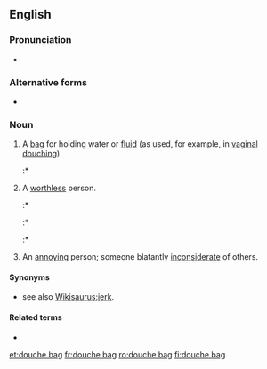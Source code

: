 {{also|douchebag}}
==English==

===Pronunciation===
* {{a|UK|US}} {{IPA|/ˈduːʃ ˌbæɡ/|lang=en}}

===Alternative forms===
* {{l|en|douchebag}}

===Noun===
{{en-noun|head=[[douche]] [[bag]]}}

# A [[bag]] for holding water or [[fluid]] (as used, for example, in [[vaginal]] [[douching]]).
#:* {{quote-journal
|date=1883-03-24
|author=Robert F. Weir
|title=Hydrarthrosis of Knee Joint Treated by Carbolic Injection
|work=The Medical Gazette
|url=http://hdl.handle.net/2027/mdp.39015028042474?urlappend=%3Bseq=149
|page=138
|passage=An ordinary rubber douche bag was filled with a one in twenty solution of carbolic acid}}
# {{lb|en|idiomatic|vulgar|pejorative}} A [[worthless]] person.
#:* {{quote-book
|year=1950
|editor=
|author=Louis Falstein
|title=Face of a Hero
|url=https://books.google.com/books?id=_DgPAQAAIAAJ&q=%22douche+bag%22&dq=%22douche+bag%22&hl=en&sa=X&ved=0CEwQ6AEwCGoVChMI4dycw6GWxgIV1iqICh2dRgkm
|volume=
|genre=
|publisher=Harcourt
|location=New York
|isbn=
|page=38
|passage=Oh, that fukken Wiener Douche-bag sonofabitch!
}}
#:* {{quote-book
|year=1954
|editor=
|author=Ralph J. Barra
|title=Brief for appellant, Carlo Mendola (People v. Miele and Mendola, New York Court of Appeals)
|url=https://books.google.com/books?id=_oRz90mrQhcC&q=%22while+singing+one+or+the+other+defendant%22#v=snippet&q=%22while%20singing%20one%20or%20the%20other%20defendant%22&f=false
|volume=
|genre=
|publisher=New York Court of Appeals
|location=New York
|isbn=
|page=3
|passage=She noticed both defendants at the bar ... and while singing one or the other defendant addressed indecent remarks to her between 11 and 12 o'clock, calling her a "'''douche bag'''" ... and calling out, "How about getting laid"
}}
#:* {{quote-book
|year=1995
|editor=
|author=Quentin Tarantino
|title=True Romance
|url=https://books.google.com/books?id=yip1fcX-rucC&q=douche-bag#v=snippet&q=douche-bag&f=false
|volume=
|genre=
|publisher=Grove Press
|location=New York
|isbn=0802136869
|page=52
|passage=How the fuck did you get hooked up with a '''douche-bag''' like this in the first place?
}}
# {{lb|en|idiomatic|vulgar|pejorative}} An [[annoy]]ing person; someone blatantly [[inconsiderate]] of others.

====Synonyms====
* {{sense|annoying, inconsiderate person}} see also [[Wikisaurus:jerk]].

====Related terms====
* {{l|en|douche}}

[[et:douche bag]]
[[fr:douche bag]]
[[ro:douche bag]]
[[fi:douche bag]]